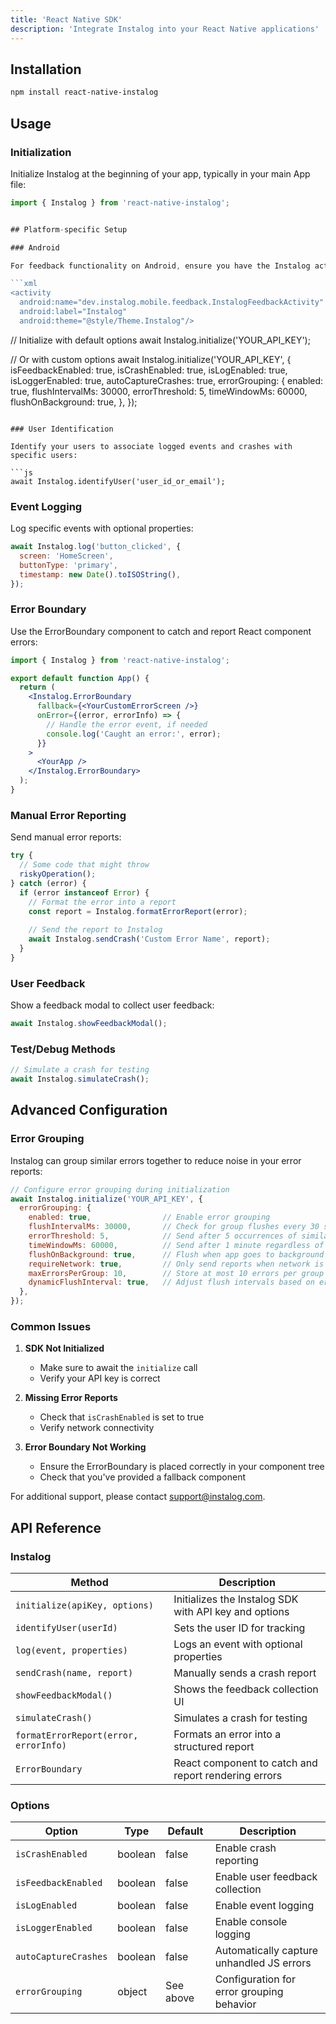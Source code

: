 ```yaml
---
title: 'React Native SDK'
description: 'Integrate Instalog into your React Native applications'
---
```


## Installation

```sh
npm install react-native-instalog
```

## Usage

### Initialization

Initialize Instalog at the beginning of your app, typically in your main App file:

```js
import { Instalog } from 'react-native-instalog';


## Platform-specific Setup

### Android

For feedback functionality on Android, ensure you have the Instalog activity registered in your AndroidManifest.xml:

```xml
<activity
  android:name="dev.instalog.mobile.feedback.InstalogFeedbackActivity"
  android:label="Instalog"
  android:theme="@style/Theme.Instalog"/>
```

// Initialize with default options
await Instalog.initialize('YOUR_API_KEY');

// Or with custom options
await Instalog.initialize('YOUR_API_KEY', {
  isFeedbackEnabled: true,
  isCrashEnabled: true,
  isLogEnabled: true,
  isLoggerEnabled: true,
  autoCaptureCrashes: true,
  errorGrouping: {
    enabled: true,
    flushIntervalMs: 30000,
    errorThreshold: 5,
    timeWindowMs: 60000,
    flushOnBackground: true,
  },
});
```

### User Identification

Identify your users to associate logged events and crashes with specific users:

```js
await Instalog.identifyUser('user_id_or_email');
```

### Event Logging

Log specific events with optional properties:

```js
await Instalog.log('button_clicked', {
  screen: 'HomeScreen',
  buttonType: 'primary',
  timestamp: new Date().toISOString(),
});
```

### Error Boundary

Use the ErrorBoundary component to catch and report React component errors:

```jsx
import { Instalog } from 'react-native-instalog';

export default function App() {
  return (
    <Instalog.ErrorBoundary
      fallback={<YourCustomErrorScreen />}
      onError={(error, errorInfo) => {
        // Handle the error event, if needed
        console.log('Caught an error:', error);
      }}
    >
      <YourApp />
    </Instalog.ErrorBoundary>
  );
}
```

### Manual Error Reporting

Send manual error reports:

```js
try {
  // Some code that might throw
  riskyOperation();
} catch (error) {
  if (error instanceof Error) {
    // Format the error into a report
    const report = Instalog.formatErrorReport(error);
    
    // Send the report to Instalog
    await Instalog.sendCrash('Custom Error Name', report);
  }
}
```

### User Feedback

Show a feedback modal to collect user feedback:

```js
await Instalog.showFeedbackModal();
```

### Test/Debug Methods

```js
// Simulate a crash for testing
await Instalog.simulateCrash();
```

## Advanced Configuration

### Error Grouping

Instalog can group similar errors together to reduce noise in your error reports:

```js
// Configure error grouping during initialization
await Instalog.initialize('YOUR_API_KEY', {
  errorGrouping: {
    enabled: true,                // Enable error grouping
    flushIntervalMs: 30000,       // Check for group flushes every 30 seconds
    errorThreshold: 5,            // Send after 5 occurrences of similar errors
    timeWindowMs: 60000,          // Send after 1 minute regardless of count
    flushOnBackground: true,      // Flush when app goes to background
    requireNetwork: true,         // Only send reports when network is available
    maxErrorsPerGroup: 10,        // Store at most 10 errors per group
    dynamicFlushInterval: true,   // Adjust flush intervals based on error frequency
  },
});
```

### Common Issues

1. **SDK Not Initialized**
   - Make sure to await the `initialize` call
   - Verify your API key is correct

2. **Missing Error Reports**
   - Check that `isCrashEnabled` is set to true
   - Verify network connectivity

3. **Error Boundary Not Working**
   - Ensure the ErrorBoundary is placed correctly in your component tree
   - Check that you've provided a fallback component

For additional support, please contact support@instalog.com.

## API Reference

### Instalog

| Method | Description |
|--------|-------------|
| `initialize(apiKey, options)` | Initializes the Instalog SDK with API key and options |
| `identifyUser(userId)` | Sets the user ID for tracking |
| `log(event, properties)` | Logs an event with optional properties |
| `sendCrash(name, report)` | Manually sends a crash report |
| `showFeedbackModal()` | Shows the feedback collection UI |
| `simulateCrash()` | Simulates a crash for testing |
| `formatErrorReport(error, errorInfo)` | Formats an error into a structured report |
| `ErrorBoundary` | React component to catch and report rendering errors |

### Options

| Option | Type | Default | Description |
|--------|------|---------|-------------|
| `isCrashEnabled` | boolean | false | Enable crash reporting |
| `isFeedbackEnabled` | boolean | false | Enable user feedback collection |
| `isLogEnabled` | boolean | false | Enable event logging |
| `isLoggerEnabled` | boolean | false | Enable console logging |
| `autoCaptureCrashes` | boolean | false | Automatically capture unhandled JS errors |
| `errorGrouping` | object | See above | Configuration for error grouping behavior | 